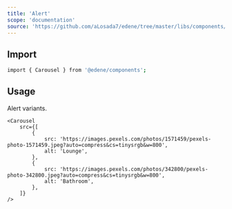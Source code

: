 ```yaml
---
title: 'Alert'
scope: 'documentation'
source: 'https://github.com/aLosada7/edene/tree/master/libs/components/src/Carousel'
---
```


## Import

```bash
import { Carousel } from '@edene/components';
```

## Usage

Alert variants.

```tsx
<Carousel
    src={[
        {
            src: 'https://images.pexels.com/photos/1571459/pexels-photo-1571459.jpeg?auto=compress&cs=tinysrgb&w=800',
            alt: 'Lounge',
        },
        {
            src: 'https://images.pexels.com/photos/342800/pexels-photo-342800.jpeg?auto=compress&cs=tinysrgb&w=800',
            alt: 'Bathroom',
        },
    ]}
/>
```
